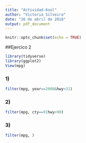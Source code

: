 ```yaml
---
title: "Actividad-6sol"
author: "Victoria Silveira"
date: "16 de abril de 2018"
output: pdf_document
---
```


```r
knitr::opts_chunk$set(echo = TRUE)
```

##Ejercico 2

```r
library(tidyverse)
library(ggplot2)
View(mpg)
```

### 1)

```r
filter(mpg, year==2008&hwy>31)
```

\fbox{\begin{minipage}{48em}
Bien!
\end{minipage}}

### 2)

```r
filter(mpg, cty==9|hwy>90)
```


\fbox{\begin{minipage}{48em}
Bien!
\end{minipage}}

### 3)

```r
filter(mpg, )
```


\fbox{\begin{minipage}{48em}
Actividad sin terminar. Mirar solución PUNTOS:1/10
\end{minipage}}
